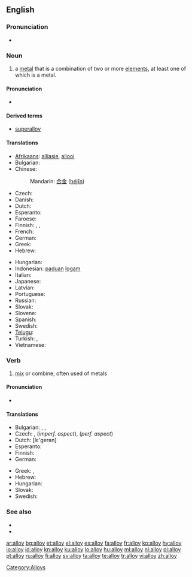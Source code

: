 ==English==

===Pronunciation===
* {{audio|en-us-alloy.ogg|Audio (US)}}

===Noun===
{{en-noun}}

# a [[metal]] that is a combination of two or more [[element]]s, at least one of which is a metal.

====Pronunciation====
* {{IPA|/'ælɒj/}}

====Derived terms====
* [[superalloy]]

====Translations====
{{trans-top|metal combined of more elements}}
* [[Afrikaans]]: [[alliasie]], [[allooi]]
* Bulgarian: {{t-|bg|сплав|sc=Cyrl}}
* Chinese:
*: Mandarin: [[合金]] ([[héjīn]])
* Czech: {{t-|cs|slitina|f}}
* Danish: {{t-|da|legering|c}}
* Dutch: {{t+|nl|legering|f}}
* Esperanto: {{t-|eo|alojo|xs=Esperanto}}
* Faroese: {{t|fo|málmbland|xs=Faroese}}
* Finnish: {{t-|fi|seos}}, {{t+|fi|metalliseos}}, {{t+|fi|lejeerinki}}
* French: {{t+|fr|alliage|m}}
* German: {{t+|de|Legierung|f}}
* Greek: {{t+|el|κράμα|n|tr=kráma|sc=Grek}}
* Hebrew: {{t+|he|סגסוגת|f|sc=Hebr}}
{{trans-mid}}
* Hungarian: {{t+|hu|ötvözet}}
* Indonesian: [[padu|paduan]] [[logam]]
* Italian: {{t+|it|lega|f}}
* Japanese: {{t+|ja|合金|tr=ごうきん, gōkin|sc=Jpan}}
* Latvian: {{t|lv|sakausējums|m|xs=Latvian}}
* Portuguese: {{t+|pt|liga|f}}
* Russian: {{t+|ru|сплав|m|tr=spláv|sc=Cyrl}}
* Slovak: {{t|sk|zliatina|f}}
* Slovene: {{t+|sl|zlitina|f}}
* Spanish: {{t+|es|aleación|f}}
* Swedish: {{t+|sv|legering|c}}
* [[Telugu]]: {{t|te|మిశ్రమలోహం|tr=miSramalOhaM|sc=Telu}}
* Turkish: {{t+|tr|alaşım}}, {{t+|tr|halita}}
* Vietnamese: {{t+|vi|hợp kim|xs=Vietnamese}}
{{trans-bottom}}

===Verb===
{{en-verb}}

# [[mix]] or combine; often used of metals

====Pronunciation====
* {{IPA|/æl'ɒj/}}

====Translations====
{{trans-top|mix or combine}}
* Bulgarian: {{t|bg|сплавям|sc=Cyrl}},  {{t|bg|смесвам|sc=Cyrl}},  {{t|bg|легирам|sc=Cyrl}}
* Czech: {{t|cs|legovat}}, {{t|cs|slévat}} (''imperf. aspect''), {{t|cs|slít}} (''perf. aspect'')
* Dutch: {{t+|nl|legeren}} [lε'gerən]
* Esperanto: {{t|eo|aloji|xs=Esperanto}}
* Finnish: {{t+|fi|seostaa}}
* German: {{t|de|legieren}}
{{trans-mid}}
* Greek: {{t|el|κραματοποιώ|tr=kramatopió|sc=Grek}}, {{t|el|νοθεύω|tr=nothévo|sc=Grek}}
* Hebrew: {{t|he|נתך|m|tr=nétekh|sc=Hebr}}
* Hungarian: {{t|hu|ötvöz}}
* Slovak: {{t|sk|zliať}}
* Swedish: {{t-|sv|legera}}
{{trans-bottom}}

===See also===
* {{pedialite}}
* {{Wikisource1911Enc Citation|Alloys}}

[[Category:Alloys]]

[[ar:alloy]]
[[bg:alloy]]
[[et:alloy]]
[[el:alloy]]
[[es:alloy]]
[[fa:alloy]]
[[fr:alloy]]
[[ko:alloy]]
[[hy:alloy]]
[[io:alloy]]
[[id:alloy]]
[[kn:alloy]]
[[ku:alloy]]
[[lo:alloy]]
[[hu:alloy]]
[[ml:alloy]]
[[nl:alloy]]
[[pl:alloy]]
[[pt:alloy]]
[[ru:alloy]]
[[fi:alloy]]
[[sv:alloy]]
[[ta:alloy]]
[[te:alloy]]
[[tr:alloy]]
[[vi:alloy]]
[[zh:alloy]]